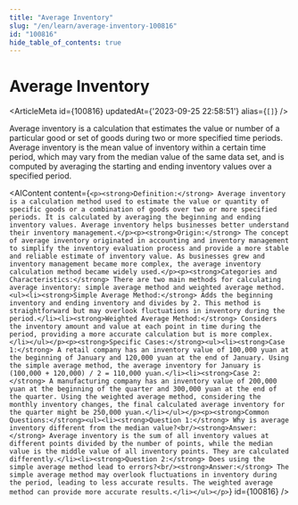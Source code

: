 ```yaml
---
title: "Average Inventory"
slug: "/en/learn/average-inventory-100816"
id: "100816"
hide_table_of_contents: true
---
```



# Average Inventory

<ArticleMeta id={100816} updatedAt={'2023-09-25 22:58:51'} alias={`[]`} />
<div className='border-solid border-b border-t-0 my-4 border-[var(--ifm-color-gray-300)]' />

Average inventory is a calculation that estimates the value or number of a particular good or set of goods during two or more specified time periods. Average inventory is the mean value of inventory within a certain time period, which may vary from the median value of the same data set, and is computed by averaging the starting and ending inventory values over a specified period.

<AIContent content={`<p><strong>Definition:</strong> Average inventory is a calculation method used to estimate the value or quantity of specific goods or a combination of goods over two or more specified periods. It is calculated by averaging the beginning and ending inventory values. Average inventory helps businesses better understand their inventory management.</p><p><strong>Origin:</strong> The concept of average inventory originated in accounting and inventory management to simplify the inventory evaluation process and provide a more stable and reliable estimate of inventory value. As businesses grew and inventory management became more complex, the average inventory calculation method became widely used.</p><p><strong>Categories and Characteristics:</strong> There are two main methods for calculating average inventory: simple average method and weighted average method.<ul><li><strong>Simple Average Method:</strong> Adds the beginning inventory and ending inventory and divides by 2. This method is straightforward but may overlook fluctuations in inventory during the period.</li><li><strong>Weighted Average Method:</strong> Considers the inventory amount and value at each point in time during the period, providing a more accurate calculation but is more complex.</li></ul></p><p><strong>Specific Cases:</strong><ul><li><strong>Case 1:</strong> A retail company has an inventory value of 100,000 yuan at the beginning of January and 120,000 yuan at the end of January. Using the simple average method, the average inventory for January is (100,000 + 120,000) / 2 = 110,000 yuan.</li><li><strong>Case 2:</strong> A manufacturing company has an inventory value of 200,000 yuan at the beginning of the quarter and 300,000 yuan at the end of the quarter. Using the weighted average method, considering the monthly inventory changes, the final calculated average inventory for the quarter might be 250,000 yuan.</li></ul></p><p><strong>Common Questions:</strong><ul><li><strong>Question 1:</strong> Why is average inventory different from the median value?<br/><strong>Answer:</strong> Average inventory is the sum of all inventory values at different points divided by the number of points, while the median value is the middle value of all inventory points. They are calculated differently.</li><li><strong>Question 2:</strong> Does using the simple average method lead to errors?<br/><strong>Answer:</strong> The simple average method may overlook fluctuations in inventory during the period, leading to less accurate results. The weighted average method can provide more accurate results.</li></ul></p>`} id={100816} />
